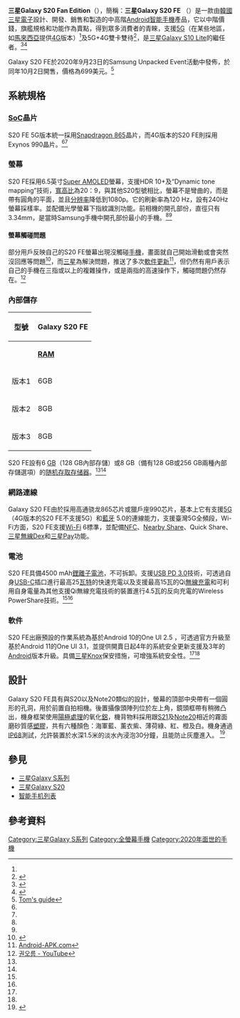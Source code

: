 {{Infobox mobile phone
| name         = 三星Galaxy S20 Fan Edition
| codename     = <!-- 設備的代號 -->
| logo         = File:GalaxyS20FElogo.svg
| logosize     = 200px
| image        = File:GalaxyS20FE.png
| imagesize    = 250px
| caption      = 三星Galaxy S20 FE的正面
| brand        = [[三星集团|三星]]
| manufacturer = [[三星电子|三星电子]]
| series       = [[三星Galaxy|三星Galaxy]]<br>[[三星Galaxy_S系列|三星Galaxy S系列]]
| modelnumber  =  '''4G版本'''：SM-G780F,<br>SM-G780F/DSM<br>'''5G版本'''：SM-G781B (國際版)<br>SM-G781U (美國)<br>SM-G781U1 (美國解鎖版)<br>SM-G781W (加拿大版)<br>SM-G7810 (中國和香港版)<br>SM-G781N (韓國版)
| networks     = [[GSM|GSM]]<br>[[CDMA|CDMA]]<BR>[[HSPA|HSPA]]<BR>[[EVDO|EVDO]]<br>[[LTE|LTE]]<BR>[[5G|5G]]（只有5G版本支援5G）
| released     = {{Start date and age|2020|9|23}}
| origin       = <!-- 國家（原產國） -->
| available    =  {{Start date|2020|10|02}}
| discontinued = <!-- {{End date|yy|mm|dd}} -->
| unitssold    = <!-- 銷售給公眾的單位總數 -->
| unitsshipped = <!-- 從工廠運送的單位總 -->
| predecessor  =  [[三星Galaxy_S10_Lite|三星Galaxy S10 Lite]]
| successor    = [[三星Galaxy_S21_FE|三星Galaxy S21 FE]]
| related      = [[三星Galaxy_S20|三星Galaxy S20]]<br>[[三星Galaxy_Note_10_Lite|三星Galaxy Note10 Lite]]
| type         = [[智慧型手機|智慧型手機]]
| form         = [[平板手機|平板手機]]
| size         = {{convert|159.8|mm|in|abbr=on}} 高度 <br /> {{convert|74.5|mm|in|abbr=on}} 寬度 <br /> {{convert|8.4|mm|in|abbr=on}} 厚度
| weight       = {{convert|190|g|oz|abbr=on}} 
| os           = [[Android_10|Android 10]]基於[[One_UI|One UI 2.5]]
可升級[[Android_12|Android 12]]及[[One_UI_4.1|One UI 4.1]]
| soc          = '''4G版本'''：[[Exynos|Exynos]] 990 7nm<br>'''5G版本'''：[[Qualcomm|Qualcomm]] [[Snapdragon|Snapdragon]] 865 7nm
| cpu          = '''4G版本'''：八核心 (2x2.73 GHz Mongoose M5 & 2x2.50 GHz Cortex-A76 & 4x2.0 GHz Cortex-A55)<br>'''5G版本'''：八核心 (1x2.84 GHz Kryo 585 & 3x2.42 GHz Kryo 585 & 4x1.8 GHz Kryo 585)
| gpu          = '''4G版本'''：Mali-G77 MP11<br>'''5G版本'''：Adreno 650
| memory       = 6／8GB [[隨機存取記憶體|隨機存取記憶體]]
| storage      = 128／256GB [[通用闪存存储|UFS 3.1]]
| memory_card  = 最大1TB的[[microSD|microSD]]XC（與第二SIM卡槽共用）
| battery      = 4500[[mAh|mAh]] [[鋰離子電池|鋰離子電池]]
| input        = [[加速計|加速計]]<br>[[螢幕|螢幕]]下[[指紋|指紋]]感應器（光學）<br>[[陀螺儀|陀螺儀]]感應器<br>[[地磁感應器|地磁感應器]]<br>[[霍爾效應傳感器|霍爾效應傳感器]]<br>[[光線感應器|光線感應器]]<br>[[RGB光線感應器|RGB光線感應器]]<br>虛擬[[鄰近感測器|鄰近感測器]]
| display      = [[Super_AMOLED|Super AMOLED]]<br>FHD+ 2400x1080<br>20:9<br>120[[hz|hz]]<br>407ppi<br>[[高動態範圍|HDR]]10+
| ext_display  = 
| rear_camera  = 1200萬畫素 F1.8 廣角 (具OIS光學防手震)<Br>1200萬畫素 F2.2 超廣角<Br>  800萬畫素 F2.4 微距  (具OIS光學防手震)
| front_camera = 3200萬像素 F2.2 廣角
| sound        = 立體聲雙[[揚聲器|揚聲器]]，支援Dolby Atmos
| connectivity = USB Type C (USB 3.2 Gen 1)<br>藍牙5.0<br>Wi-Fi 802.11 a/b/g/n/ac/ax<br>GPS<br>NFC
| other        = 
| sar          = 0.50 W/kg (頭部) <br>1.35 W/kg (身體) 
| hac          = <!-- 助聽器兼容性 -->
| website      = {{URL|https://www.samsung.com/us/mobile/galaxy-s20-5g/s20-fe-5g/}}
| references   = <ref name=gsm4g>[https://www.gsmarena.com/samsung_galaxy_s20_fe-10428.php GSMArena]</ref><ref name=gsm5g>[https://www.gsmarena.com/samsung_galaxy_s20_fe_5g-10377.php GSMArena]</ref><ref name=Samsung>[https://www.samsung.com/hk/smartphones/galaxy-s20/specs/ Samsung]</ref><ref>[https://www.gizmochina.com/2021/03/30/samsung-galaxy-s20-fe-4g-with-sd865-could-be-heading-to-uk-malaysia-and-philippines/ GIZMOCHINA]</ref>
}}
'''三星Galaxy S20 Fan Edition'''（{{lang-en|Samsung Galaxy S20 Fan Edition}}），簡稱：'''三星Galaxy S20 FE''' （{{lang-en|Samsung Galaxy S20 FE}}）是一款由[[韓國|韓國]][[三星電子|三星電子]]設計、開發、銷售和製造的中高階[[Android|Android]][[智能手機|智能手機]]產品，它以中階價錢，旗艦規格和功能作為賣點，得到眾多消費者的青睞，支援[[5G|5G]]（在某些地區，如[[馬來西亞|馬來西亞]]提供[[4G|4G]]版本）<ref name=gsm4g/>及5G+4G雙卡雙待<ref>{{Cite web |url=https://www.jyes.com.tw/news.php?act=view&id=846 |title=傑昇通信 |access-date=2021-04-03 |archive-date=2021-01-22 |archive-url=https://web.archive.org/web/20210122124527/https://www.jyes.com.tw/news.php?act=view&id=846 }}</ref>，是[[三星Galaxy_S10_Lite|三星Galaxy S10 Lite]]的繼任者。<ref name=mobilemagazinehk>{{Cite web |url=https://www.mobilemagazinehk.com/2020/11/galaxy-s20-fe-5g-review.html |title=mobilemagazinehk |access-date=2021-04-01 |archive-date=2021-01-24 |archive-url=https://web.archive.org/web/20210124053409/https://www.mobilemagazinehk.com/2020/11/galaxy-s20-fe-5g-review.html }}</ref><ref name=epricetw>{{Cite web |url=https://www.eprice.com.tw/mobile/talk/4523/5577356/1/rv/samsung-galaxy-s20-fe-8gb_256gb-review/ |title=ePrice |access-date=2021-04-01 |archive-date=2020-12-04 |archive-url=https://web.archive.org/web/20201204113814/https://www.eprice.com.tw/mobile/talk/4523/5577356/1/rv/samsung-galaxy-s20-fe-8gb_256gb-review/ }}</ref>

Galaxy S20 FE於2020年9月23日的Samsung Unpacked Event活動中發佈，於同年10月2日開售，價格為699美元。<ref>[https://www.tomsguide.com/uk/news/samsung-galaxy-s20-fe-unveiled-price-release-date-specs-and-colors Tom's guide]</ref>

== 系統規格 ==
===[[單晶片系統|SoC]]晶片===
S20 FE 5G版本統一採用[[Snapdragon|Snapdragon 865]]晶片，而4G版本的S20 FE則採用Exynos 990晶片。<ref name=gsm4g/><ref name=gsm5g/> 

===螢幕===
S20 FE採用6.5英寸[[Super_AMOLED|Super AMOLED]]螢幕，支援HDR 10+及“Dynamic tone mapping”技術，[[寬高比|寬高比]]為20：9，與其他S20型號相比，螢幕不是彎曲的，而是帶有圓角的平面，並且[[分辨率|分辨率]]降低到1080p。它的刷新率為120 Hz，設有240Hz 螢幕採樣率。並配備光學螢幕下指紋識別功能。前相機的開孔部份，直徑只有3.34mm，是當時Samsung手機中開孔部份最小的手機。<ref name=gsm4g/><ref name=gsm5g/>
 
====螢幕觸碰問題====
部分用戶反映自己的S20 FE螢幕出現沒觸碰[[手機|手機]]，畫面就自己開始滑動或會突然沒回應等問題<ref>{{Cite web |url=https://www.kocpc.com.tw/archives/350217 |title=kocpc |access-date=2021-04-01 |archive-date=2021-01-13 |archive-url=https://web.archive.org/web/20210113112654/https://www.kocpc.com.tw/archives/350217 }}</ref>，而[[三星集團|三星]]為解決問題，推送了多次[[軟件更新|軟件更新]]<ref> [https://www.android-apk.com/2020/10/samsung-galaxy-s20-fe-%E6%9B%B4%E6%96%B0-%E8%A7%A3%E6%B1%BA-touch-screen-%E5%95%8F%E9%A1%8C/?amp Android-APK.com]</ref>，但仍然有用戶表示自己的手機在三指或以上的複雜操作，或是兩指的高速操作下，觸碰問題仍然存在。<ref>[https://www.youtube.com/watch?v=JgHxr8kk_lk 권오름 - YouTube]</ref>

===內部儲存===
{| class="wikitable"
!型號
! colspan="2" |Galaxy S20 FE
|-
!
|[[随机存取存储器|'''RAM''']]
|'''內部存儲'''
|-
!版本1
|6GB
|128GB
|-
!版本2
|8GB
|128GB
|-
!版本3
|8GB
|256GB
|}
S20 FE設有6 [[GB|GB]]（128 GB內部存儲）或8 GB（備有128 GB或256 GB兩種內部存儲選項）的[[随机存取存储器|随机存取存储器]]。<ref name=gsm4g/><ref name=gsm5g/> 

=== 網路連線 ===
Galaxy S20 FE由於採用高通骁龙865芯片或獵戶座990芯片，基本上它有支援[[5G|5G]]（4G版本的S20 FE不支援5G）和[[藍牙|藍牙]] 5.0的連線能力，支援臺灣5G全頻段，Wi-Fi方面，S20 FE支援[[Wi-Fi|Wi-Fi]] 6標準，並配備[[NFC|NFC]]、[[Nearby_Share|Nearby Share]]、Quick Share、[[三星Dex|三星無線Dex]]和[[三星Pay|三星Pay]]功能。

===電池===
S20 FE具備4500 mAh[[鋰離子電池|鋰離子電池]]，不可拆卸。支援[[USB_Power_Delivery|USB PD 3.0]]技術，可透過自身[[USB_Type-C|USB-C]]插口進行最高25[[瓦特|瓦特]]的快速充電以及支援最高15瓦的Qi[[無線充電|無線充電]]和可利用自身電量為其他支援Qi無線充電技術的裝置進行4.5瓦的反向充電的Wireless PowerShare技術。<ref name=gsm4g/><ref name=gsm5g/> 

===軟件===
S20 FE出廠預設的作業系統為基於Android 10的One UI 2.5 ，可透過官方升級至基於Android 11的One UI 3.1，並提供開賣日起4年的系統安全更新支援及3年的[[Android|Android]]版本升級。具備[[三星Knox|三星Knox]]保安措施，可增強系統安全性。<ref name=gsm4g/><ref name=gsm5g/> 

==設計==
Galaxy S20 FE具有與S20以及Note20類似的設計，螢幕的頂部中央帶有一個圓形的孔洞，用於前置自拍相機。後置攝像頭陣列位於左上角，鏡頭框帶有稍微凸出，機身框架使用[[陽極處理|陽極處理]]的氧化[[鋁|鋁]]，機背物料採用跟[[三星Galaxy_S21|S21]]及[[三星Galaxy_Note_20|Note20]]相近的霧面磨砂質感[[塑膠|塑膠]]，共有六種顏色：海軍藍、薰衣紫、薄荷綠、紅、橙及白。機身通過[[IP68|IP68]]測試，允許裝置於水深1.5米的淡水內浸泡30分鐘，且能防止灰塵進入。 <ref>{{Cite web |url=https://news.now.com/home/technology/player?newsId=407276 |title=now新聞 |access-date=2021-04-01 |archive-date=2021-06-29 |archive-url=https://web.archive.org/web/20210629204957/https://news.now.com/home/technology/player?newsId=407276 }}</ref>

== 參見 ==
* [[三星Galaxy_S系列|三星Galaxy S系列]]
* [[三星Galaxy_S20|三星Galaxy S20]]
* [[智能手机列表|智能手机列表]]

{{S-start}}
{{Succession box|title=三星Galaxy S20 FE|years=2020|before=[[三星Galaxy_S10_Lite|三星Galaxy S10 Lite]]|after=[[三星Galaxy_S21_FE_5G|三星Galaxy S21 FE 5G]]}}
{{S-end}}

== 參考資料 ==
{{reflist}}

{{Galaxy S}}
{{Samsung smartphones}}

[[Category:三星Galaxy_S系列|Category:三星Galaxy S系列]]
[[Category:全螢幕手機|Category:全螢幕手機]]
[[Category:2020年面世的手機|Category:2020年面世的手機]]